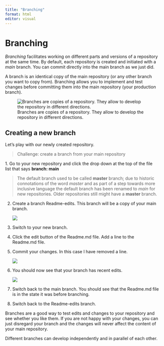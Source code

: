 ```yaml
---
title: "Branching"
format: html
editor: visual
---
```


# Branching

*Branching* facilitates working on different parts and versions of a repository at the same time. By default, each repository is created and initiated with a *main* branch. You can commit directly into the main branch as we just did.

A branch is an identical copy of the main repository (or any other branch you want to copy from). Branching allows you to implement and test changes before committing them into the main repository (your production branch).

![Branches are copies of a repository. They allow to develop the repository in different directions.](img/Branching.png)

## Creating a new branch

Let's play with our newly created repository.

> Challenge: create a branch from your main repository

1\. Go to your new repository and click the drop down at the top of the file list that says **branch: main**

> The default branch used to be called **master** branch; due to historic connotations of the word *master* and as part of a step towards more inclusive language the default branch has been renamed to *main* for new repositories. Older repositories still might have a **master** branch.

2.  Create a branch Readme-edits. This branch will be a copy of your main branch.

    ![](img/Branching1.png)

3.  Switch to your new branch.

4.  Click the edit button of the Readme.md file. Add a line to the Readme.md file.

5.  Commit your changes. In this case I have removed a line.

    ![](img/Branching2.png)

6.  You should now see that your branch has recent edits.

    ![](img/Recent-edits.png)

7.  Switch back to the main branch. You should see that the Readme.md file is in the state it was before branching.

8.  Switch back to the Readme-edits branch.

Branches are a good way to test edits and changes to your repository and see whether you like them. If you are not happy with your changes, you can just disregard your branch and the changes will never affect the content of your main repository.

Different branches can develop independently and in parallel of each other.

# 
